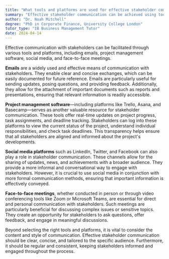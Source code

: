 ```yaml
---
title: "What tools and platforms are used for effective stakeholder communication?"
summary: "Effective stakeholder communication can be achieved using tools and platforms such as emails, project management software, social media, and face-to-face meetings."
author: "Dr. Noah Mitchell"
degree: "PhD in Corporate Finance, University College London"
tutor_type: "IB Business Management Tutor"
date: 2024-04-14
---
```


Effective communication with stakeholders can be facilitated through various tools and platforms, including emails, project management software, social media, and face-to-face meetings.

**Emails** are a widely used and effective means of communication with stakeholders. They enable clear and concise exchanges, which can be easily documented for future reference. Emails are particularly useful for sending updates, posing questions, and providing feedback. Additionally, they allow for the attachment of important documents such as reports and presentations, ensuring that relevant information is readily accessible.

**Project management software**—including platforms like Trello, Asana, and Basecamp—serves as another valuable resource for stakeholder communication. These tools offer real-time updates on project progress, task assignments, and deadline tracking. Stakeholders can log into these platforms to view the current status of the project, understand individual responsibilities, and check task deadlines. This transparency helps ensure that all stakeholders are aligned and informed about the project's developments.

**Social media platforms** such as LinkedIn, Twitter, and Facebook can also play a role in stakeholder communication. These channels allow for the sharing of updates, news, and achievements with a broader audience. They provide a more informal and conversational way to engage with stakeholders. However, it is crucial to use social media in conjunction with more formal communication methods, ensuring that important information is effectively conveyed.

**Face-to-face meetings**, whether conducted in person or through video conferencing tools like Zoom or Microsoft Teams, are essential for direct and personal communication with stakeholders. Such meetings are particularly beneficial for discussing complex issues or sensitive topics. They create an opportunity for stakeholders to ask questions, offer feedback, and engage in meaningful discussions.

Beyond selecting the right tools and platforms, it is vital to consider the content and style of communication. Effective stakeholder communication should be clear, concise, and tailored to the specific audience. Furthermore, it should be regular and consistent, keeping stakeholders informed and engaged throughout the process.
    